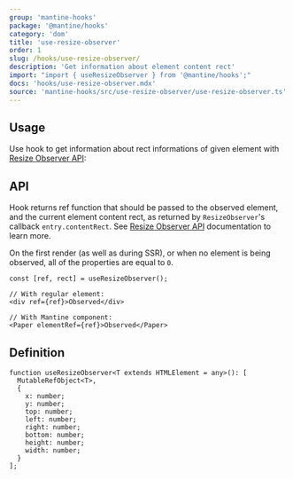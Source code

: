```yaml
---
group: 'mantine-hooks'
package: '@mantine/hooks'
category: 'dom'
title: 'use-resize-observer'
order: 1
slug: /hooks/use-resize-observer/
description: 'Get information about element content rect'
import: "import { useResizeObserver } from '@mantine/hooks';"
docs: 'hooks/use-resize-observer.mdx'
source: 'mantine-hooks/src/use-resize-observer/use-resize-observer.ts'
---
```



## Usage

Use hook to get information about rect informations
of given element with [Resize Observer API](https://developer.mozilla.org/en-US/docs/Web/API/ResizeObserver):

<Demo data={useResizeObserverDemo} />

## API

Hook returns ref function that should be passed to the observed element, and the current element content rect, as returned by `ResizeObserver`'s callback `entry.contentRect`.
See [Resize Observer API](https://developer.mozilla.org/en-US/docs/Web/API/ResizeObserver) documentation to learn more.

On the first render (as well as during SSR), or when no element is being observed, all of the properties are equal to `0`.

```tsx
const [ref, rect] = useResizeObserver();

// With regular element:
<div ref={ref}>Observed</div>

// With Mantine component:
<Paper elementRef={ref}>Observed</Paper>
```

## Definition

```tsx
function useResizeObserver<T extends HTMLElement = any>(): [
  MutableRefObject<T>,
  {
    x: number;
    y: number;
    top: number;
    left: number;
    right: number;
    bottom: number;
    height: number;
    width: number;
  }
];
```
